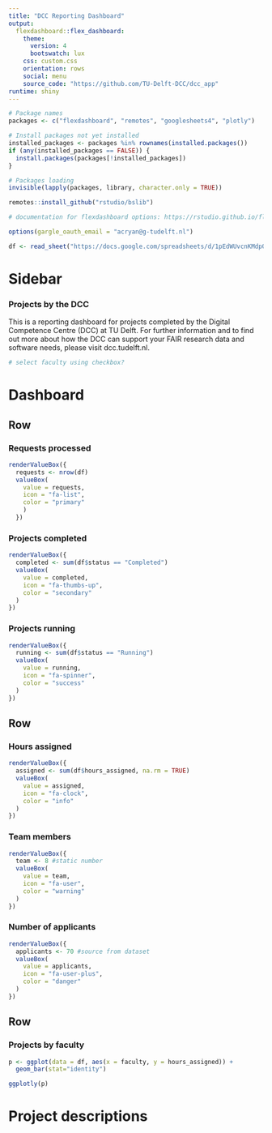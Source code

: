 ```yaml
---
title: "DCC Reporting Dashboard"
output:
  flexdashboard::flex_dashboard:
    theme:
      version: 4
      bootswatch: lux
    css: custom.css
    orientation: rows
    social: menu
    source_code: "https://github.com/TU-Delft-DCC/dcc_app"
runtime: shiny
---
```



```r
# Package names
packages <- c("flexdashboard", "remotes", "googlesheets4", "plotly")

# Install packages not yet installed
installed_packages <- packages %in% rownames(installed.packages())
if (any(installed_packages == FALSE)) {
  install.packages(packages[!installed_packages])
}

# Packages loading
invisible(lapply(packages, library, character.only = TRUE))

remotes::install_github("rstudio/bslib")

# documentation for flexdashboard options: https://rstudio.github.io/flexdashboard/articles/using.html 

options(gargle_oauth_email = "acryan@g-tudelft.nl")

```

```r
df <- read_sheet("https://docs.google.com/spreadsheets/d/1pEdWUvcnKMdp0KD5XpEhleFqA7hAbDm6VxagN0yTqMU/edit?usp=sharing")
```

# Sidebar {.sidebar}

### Projects by the DCC

This is a reporting dashboard for projects completed by the Digital Competence Centre (DCC) at TU Delft. For further information and to find out more about how the DCC can support your FAIR research data and software needs, please visit dcc.tudelft.nl. 

```r
# select faculty using checkbox?


```

# Dashboard

## Row

### Requests processed {.value-box}

```r
renderValueBox({
  requests <- nrow(df)
  valueBox(
    value = requests,
    icon = "fa-list",
    color = "primary"
    )
  })
```

### Projects completed {.value-box}

```r
renderValueBox({
  completed <- sum(df$status == "Completed")
  valueBox(
    value = completed,
    icon = "fa-thumbs-up",
    color = "secondary"
  )
})
```

### Projects running {.value-box}

```r
renderValueBox({
  running <- sum(df$status == "Running")
  valueBox(
    value = running,
    icon = "fa-spinner",
    color = "success"
  )
})
```

## Row

### Hours assigned {.value-box}

```r
renderValueBox({
  assigned <- sum(df$hours_assigned, na.rm = TRUE)
  valueBox(
    value = assigned,
    icon = "fa-clock",
    color = "info"
  )
})
```

### Team members {.value-box}

```r
renderValueBox({
  team <- 8 #static number
  valueBox(
    value = team,
    icon = "fa-user",
    color = "warning"
  )
})
```

### Number of applicants {.value-box}

```r
renderValueBox({
  applicants <- 70 #source from dataset
  valueBox(
    value = applicants,
    icon = "fa-user-plus",
    color = "danger"
  )
})
```

## Row

### Projects by faculty {data-width="700"}

```r

p <- ggplot(data = df, aes(x = faculty, y = hours_assigned)) +
  geom_bar(stat="identity")

ggplotly(p)

```

# Project descriptions

